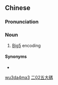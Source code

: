 {{also|五大码}}
==Chinese==
{{zh-forms|s=五大码}}

===Pronunciation===
{{zh-pron
|m=wǔdàmǎ
|c=ng5 daai6 maa5
|cat=n
}}

===Noun===
{{zh-noun}}

# [[Big5]] encoding

====Synonyms====
* {{zh-l|大五碼}}

[[Category:zh:Computing|wu3da4ma3]]
[[Category:zh:Computing|二02五大碼]]